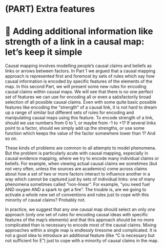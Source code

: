 # (PART) Extra features {-}

# 🧠 Adding additional information like strength of a link in a causal map: let's keep it simple 

Causal mapping involves modelling people’s causal claims and beliefs as links or arrows between factors. In Part 1 we argued that a causal mapping approach is represented first and foremost by sets of rules which say *how* causal information is encoded by specific features of the elements of the map. In this second Part, we will present some new rules for encoding causal claims within causal maps. We will see that there is no one perfect set of features we can use for encoding all or even a satisfactorily broad selection of all possible causal claims. Even with some quite basic possible features like encoding the “strength” of a causal link, it is not hard to dream up a range of similar but different sets of rules for encoding and manipulating causal maps using this feature. To encode strength of a link, should we use numbers from 0 to 1, or maybe from -1 to +1? If several links point to a factor, should we simply add up the strengths, or use some function which keeps the value of the factor somewhere lower than 1? And so on.

These kinds of problems are common to all attempts to model phenomena. But the problem is particularly acute with causal mapping, especially in causal evidence mapping, where we try to encode many individual claims or beliefs. For example, when viewing actual causal claims we sometimes (but not very often, unless the sources are academics) come across claims about how a set of two or more factors interact to influence another in a way which cannot be captured just by sets of individual links: one of many phenomena sometimes called “non-linear”. For example, "you need fuel AND oxygen AND a spark to get a fire". The trouble is, are we going to activate a whole new set of conventions and rules just to cope with this minority of causal claims? Probably not. 

In practice, we suggest that any one causal map should select an only *one* approach (only *one* set of rules for encoding causal ideas with specific features of the map’s elements) and that this approach should be no more complicated than is necessary to encode most of the causal claims. Mixing approaches within a single map is endlessly tiresome and complicated. It is not a good idea to introduce an additional feature (like "C is necessary but not sufficient for E") just to cope with a minority of causal claims in the map. 


